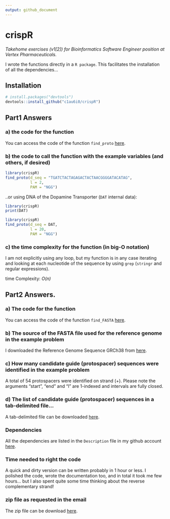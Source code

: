 ```yaml
---
output: github_document
---
```


# crispR

<!-- badges: start -->
<!-- badges: end -->

*Takehome exercises (v1[2]) for Bioinformatics Software Engineer position at Vertex Pharmaceuticals.*

I wrote the functions directly in a `R package`. This facilitates the installation of all the dependencies...

## Installation

``` r
# install.packages("devtools")
devtools::install_github("c1au6i0/crispR")
```
## Part1 Answers

### a) the code for the function

You can access the code of the function `find_proto` [here](https://github.com/c1au6i0/crispR/blob/master/R/protospacers.R).

### b) the code to call the function with the example variables (and others, if desired) 

```r
library(crispR)
find_proto(d_seq = "TGATCTACTAGAGACTACTAACGGGGATACATAG",
           l = 2,
           PAM = "NGG")
```

..or using DNA of the Dopamine Transporter (`DAT` internal data):

```r
library(crispR)
print(DAT)
```

```r
library(crispR)
find_proto(d_seq = DAT, 
           l = 20, 
           PAM = "NGG")
```

### c) the time complexity for the function (in big-O notation)

I am not explicitly using any loop, but  my function is in any case iterating and looking at each nucleotide of the sequence by using `grep` (`stringr` and regular expressions). 

time Complexity: *O(n)*

## Part2 Answers.

### a)  The code for the function

You can access the code of the function `find_FASTA` [here](https://github.com/c1au6i0/crispR/blob/master/R/protospacers.R).

###	b)  The source of the FASTA file used for the reference genome in the example problem 

I downloaded the Reference Genome Sequence GRCh38 from [here](https://www.ncbi.nlm.nih.gov/genome/guide/human/).

### c)  How many candidate guide (protospacer) sequences were identified in the example problem 

A total of 54 protospacers were identified on strand (+). Please note the arguments "start", "end" and "l" are 1-indexed and intervals are fully closed.

### d)  The list of candidate guide (protospacer) sequences in a tab-delimited file...

A tab-delimited file can be downloaded [here](https://1drv.ms/t/s!Am3aUTxhPMS8iZoyhzb0kQcSU3ITOw?e=BL0aqe).

### Dependencies

All the dependencies are listed in the `Description` file in my github account [here](https://github.com/c1au6i0/crispR/blob/master/DESCRIPTION).

### Time needed to right the code

A quick and dirty version can be written  probably in 1 hour or less. I polished the code, wrote the documentation too, and in total it took me few hours... but I also spent quite some time thinking about the reverse complementary strand!

### zip file as requested in the email

The zip file can be download [here](https://1drv.ms/u/s!Am3aUTxhPMS8iZpDcSXwTg4UQTo8kA?e=QLlnhe).


